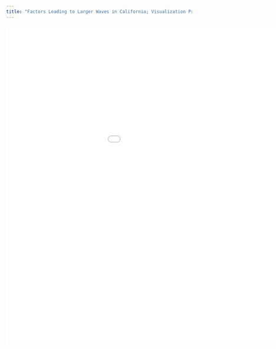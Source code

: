 ```yaml
---
title: "Factors Leading to Larger Waves in California; Visualization Project"
---
```


![](images/Final-Project-Dashboard-1.html){width="12in" height="9in"}
